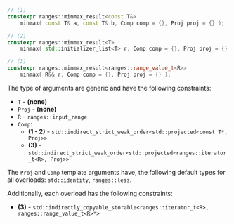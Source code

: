 ```cpp
// (1)
constexpr ranges::minmax_result<const T&>
    minmax( const T& a, const T& b, Comp comp = {}, Proj proj = {} );

// (2)
constexpr ranges::minmax_result<T>
    minmax( std::initializer_list<T> r, Comp comp = {}, Proj proj = {} );

// (3)
constexpr ranges::minmax_result<ranges::range_value_t<R>>
    minmax( R&& r, Comp comp = {}, Proj proj = {} );
```

The type of arguments are generic and have the following constraints:
- `T` - **(none)**
- `Proj` - **(none)**
- `R` - `ranges::input_range`
- `Comp`:
  - **(1 - 2)** - `std::indirect_strict_weak_order<std::projected<const T*, Proj>>`
  - **(3)** - `std::indirect_strict_weak_order<std::projected<ranges::iterator_t<R>, Proj>>`

The `Proj` and `Comp` template arguments have, the following default types for all overloads: `std::identity`, `ranges::less`.

Additionally, each overload has the following constraints:
- **(3)** - `std::indirectly_copyable_storable<ranges::iterator_t<R>, ranges::range_value_t<R>*>`
